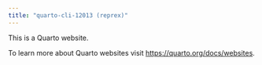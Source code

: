 ```yaml
---
title: "quarto-cli-12013 (reprex)"
---
```


This is a Quarto website.

To learn more about Quarto websites visit <https://quarto.org/docs/websites>.
